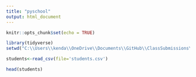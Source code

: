 ```yaml
---
title: "pyschool"
output: html_document
---
```


```r
knitr::opts_chunk$set(echo = TRUE)
```

```r
library(tidyverse)
setwd("C:\\Users\\kenda\\OneDrive\\Documents\\GitHub\\ClassSubmissions\\Classwork\\18-R\\1\\Activities\\06_Stu_Tibble\\Unsolved")

```

```r
students<-read_csv(file='students.csv')
```
```r
head(students)
```

